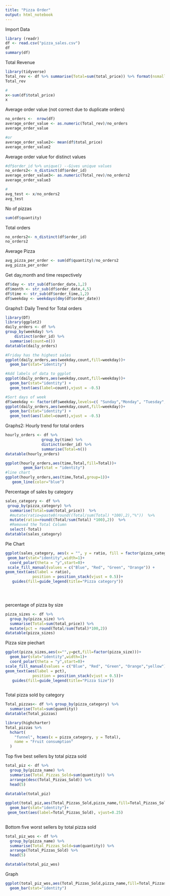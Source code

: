 ```yaml
---
title: "Pizza Order"
output: html_notebook
---
```



Import Data
```r
library (readr)
df <- read.csv("pizza_sales.csv")
df
summary(df)
```
Total Revenue
```r
library(tidyverse)
Total_rev <- df %>% summarise(Total=sum(total_price)) %>% format(nsmall=2)
Total_rev

#
x<-sum(df$total_price)
x
```
Average order value (not correct due to duplicate orders)
```r
no_orders <-  nrow(df)
average_order_value <- as.numeric(Total_rev)/no_orders
average_order_value

#or
average_order_value2<- mean(df$total_price)
average_order_value2


```
Average order value for distinct values
```r
#df$order_id %>% unique() --Gives unique values 
no_orders2<- n_distinct(df$order_id)
average_order_value3<- as.numeric(Total_rev)/no_orders2
average_order_value3

#
avg_test <- x/no_orders2
avg_test
```
No of pizzas
```r
sum(df$quantity)
```
Total orders
```r
no_orders2<- n_distinct(df$order_id)
no_orders2
```
Average Pizza
```r
avg_pizza_per_order <- sum(df$quantity)/no_orders2
avg_pizza_per_order
```
Get day,month and time respectively
```r
df$day <- str_sub(df$order_date,1,2)
df$month <- str_sub(df$order_date,4,5)
df$time <- str_sub(df$order_time,1,2)
df$weekday <- weekdays(dmy(df$order_date))
```

Graphs1: Daily Trend for Total orders
```r
library(DT)
library(ggplot2)
daily_orders <- df %>%
group_by(weekday) %>%
    distinct(order_id) %>%
  summarise(count=n())
datatable(daily_orders)

#Friday has the highest sales 
ggplot(daily_orders,aes(weekday,count,fill=weekday))+
  geom_bar(stat="identity") 

#Add labels of data to ggplot
ggplot(daily_orders,aes(weekday,count,fill=weekday))+
  geom_bar(stat="identity") +
  geom_text(aes(label=count),vjust = -0.5)

#Sort days of week
df$weekday <- factor(df$weekday,levels=c( "Sunday","Monday", "Tuesday", "Wednesday", "Thursday", "Friday", "Saturday"))
ggplot(daily_orders,aes(weekday,count,fill=weekday))+
  geom_bar(stat="identity") +
  geom_text(aes(label=count),vjust = -0.5)
```

Graphs2: Hourly trend for total orders
```r
hourly_orders <- df %>%
                group_by(time) %>%
                distinct(order_id) %>%
                summarise(Total=n())
datatable(hourly_orders)

ggplot(hourly_orders,aes(time,Total,fill=Total))+
        geom_bar(stat = "identity")
#line chart
ggplot(hourly_orders,aes(time,Total,group=1))+
   geom_line(color="blue") 
```
Percentage of sales by category
```r
sales_category <- df %>%
 group_by(pizza_category) %>%
  summarise(Total=sum(total_price))  %>%
  #mutate(ratio=paste0(round((Total/sum(Total) *100),2),"%"))  %>%
  mutate(ratio=round((Total/sum(Total) *100),2))  %>%
  #Removed the Total Column
  select(-Total) 
datatable(sales_category)
```
Pie Chart
```r
ggplot(sales_category, aes(x = "", y = ratio, fill = factor(pizza_category)))+ #Format colors
 geom_bar(stat="identity",width=1)+
  coord_polar(theta = "y",start=0)+
 scale_fill_manual(values = c("Blue", "Red", "Green", "Orange")) +
geom_text(aes(label = ratio),
            position = position_stack(vjust = 0.5))+
   guides(fill=guide_legend(title="Pizza category"))

  
```
```r


```

percentage of pizza by size
```r
pizza_sizes <- df %>%
  group_by(pizza_size) %>%
  summarise(Total=sum(total_price)) %>%
  mutate(pct = round(Total/sum(Total)*100,2))
datatable(pizza_sizes)
```
Pizza size piechart

```r
ggplot(pizza_sizes,aes(x="",y=pct,fill=factor(pizza_size)))+
  geom_bar(stat="identity",width=1)+
  coord_polar(theta = "y",start=0)+
scale_fill_manual(values = c("Blue", "Red", "Green", "Orange","yellow")) +
geom_text(aes(label = pct),
            position = position_stack(vjust = 0.5))+
   guides(fill=guide_legend(title="Pizza Size"))
  
```


Total pizza sold by category
```r
Total_pizzas<- df %>% group_by(pizza_category) %>%
  summarise(Total=sum(quantity))
datatable(Total_pizzas)
```
```r
library(highcharter) 
Total_pizzas %>%
  hchart(
    "funnel", hcaes(x = pizza_category, y = Total),
    name = "Fruit consumption"
  )

```


Top five best sellers by total pizza sold 
```r
total_piz <- df %>%
  group_by(pizza_name) %>%
  summarise(Total_Pizzas_Sold=sum(quantity)) %>%
  arrange(desc(Total_Pizzas_Sold)) %>%
  head(5) 
 
datatable(total_piz)
```

```r
ggplot(total_piz,aes(Total_Pizzas_Sold,pizza_name,fill=Total_Pizzas_Sold)) +
  geom_bar(stat="identity")+
 geom_text(aes(label=Total_Pizzas_Sold), vjust=0.25)
  
```

Bottom five worst sellers by total pizza sold 
```r
total_piz_wos <- df %>%
  group_by(pizza_name) %>%
  summarise(Total_Pizzas_Sold=sum(quantity)) %>%
  arrange(Total_Pizzas_Sold) %>%
  head(5)

datatable(total_piz_wos)
```
Graph
```r
ggplot(total_piz_wos,aes(Total_Pizzas_Sold,pizza_name,fill=Total_Pizzas_Sold))+
  geom_bar(stat="identity")
```

